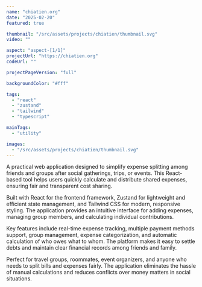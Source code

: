 ```yaml
---
name: "chiatien.org"
date: "2025-02-20"
featured: true

thumbnail: "/src/assets/projects/chiatien/thumbnail.svg"
video: ""

aspect: "aspect-[1/1]"
projectUrl: "https://chiatien.org"
codeUrl: ""

projectPageVersion: "full"

backgroundColor: "#fff"

tags:
  - "react"
  - "zustand"
  - "tailwind"
  - "typescript"

mainTags:
  - "utility"

images:
  - "/src/assets/projects/chiatien/thumbnail.svg"
---
```



<ProjectGrid project={frontmatter}>

A practical web application designed to simplify expense splitting among friends and groups after social gatherings, trips, or events. This React-based tool helps users quickly calculate and distribute shared expenses, ensuring fair and transparent cost sharing.

Built with React for the frontend framework, Zustand for lightweight and efficient state management, and Tailwind CSS for modern, responsive styling. The application provides an intuitive interface for adding expenses, managing group members, and calculating individual contributions.

Key features include real-time expense tracking, multiple payment methods support, group management, expense categorization, and automatic calculation of who owes what to whom. The platform makes it easy to settle debts and maintain clear financial records among friends and family.

Perfect for travel groups, roommates, event organizers, and anyone who needs to split bills and expenses fairly. The application eliminates the hassle of manual calculations and reduces conflicts over money matters in social situations.

</ProjectGrid>
